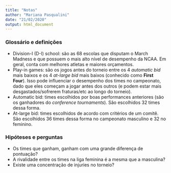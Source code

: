 ---
title: "Notas"
author: "Mariana Pasqualini"
date: "21/02/2020"
output: html_document
---

### Glossário e definições

- Division-I (D-I) school: são as 68 escolas que disputam o March Madness e que possuem o mais alto nível de desempenho da NCAA. Em geral, conta com melhores atletas e maiores orçamentos.
- Play-in games: são os jogos antes do torneio entre os 4 _automatic bid_ mais baixos e os 4 _at-large bid_ mais baixos (conhecido como **First Four**). Isso pode influenciar o desempenho dos times no campeonato, dado que eles começam a jogar antes dos outros (e podem estar mais desgastados/sofrerem fraturas/etc ao longo do torneio).
- Automatic bid: times escolhidos por boas performances anteriores (são os ganhadores do _conference tournaments_). São escolhidos 32 times dessa forma.
- At-large bid: times escolhidos de acordo com critérios de um comitê. São escolhidos 36 times dessa forma no campeonato masculino e 32 no feminino.

### Hipóteses e perguntas
- Os times que ganham, ganham com uma grande diferença de pontuação?
- A rivalidade entre os times na liga feminina é a mesma que a masculina?
- Existe uma concentração de injuries no torneio?